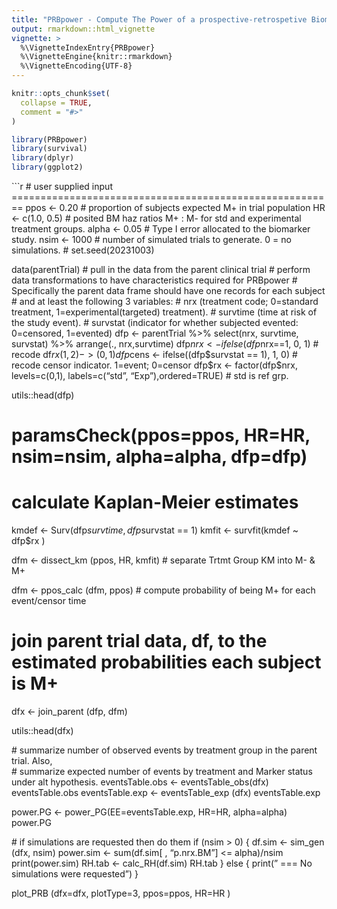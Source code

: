 ```yaml
---
title: "PRBpower - Compute The Power of a prospective-retrospetive Biomarker Study Using a Time To Event Outcome"
output: rmarkdown::html_vignette
vignette: >
  %\VignetteIndexEntry{PRBpower}
  %\VignetteEngine{knitr::rmarkdown}
  %\VignetteEncoding{UTF-8}
---
```


```r
knitr::opts_chunk$set(
  collapse = TRUE,
  comment = "#>"
)
```

```r
library(PRBpower)
library(survival)
library(dplyr)
library(ggplot2)
```

```r
# user supplied input ========================================================
ppos    <- 0.20        # proportion of subjects expected M+ in trial population 
HR      <- c(1.0, 0.5) # posited BM haz ratios M+ : M- for std and experimental treatment groups. 
alpha   <- 0.05        # Type I error allocated to the biomarker study.
nsim    <- 1000        # number of simulated trials to generate. 0 = no simulations. 
# set.seed(20231003)

data(parentTrial)      # pull in the data from the parent clinical trial
# perform data transformations to have characteristics required for PRBpower
# Specifically the parent data frame should have one records for each subject 
# and at least the following 3 variables:
#   nrx (treatment code; 0=standard treatment, 1=experimental(targeted) treatment).
#   survtime (time at risk of the study event).
#   survstat (indicator for whether subjected evented: 0=censored, 1=evented)
dfp <- parentTrial %>% select(nrx, survtime, survstat) %>%
        arrange(., nrx,survtime)
dfp$nrx  <- ifelse(dfp$nrx==1, 0, 1)          # recode df$rx (1,2) -> (0,1)
dfp$cens <- ifelse((dfp$survstat == 1), 1, 0) # recode censor indicator. 1=event; 0=censor
dfp$rx   <- factor(dfp$nrx, levels=c(0,1), labels=c("std", "Exp"),ordered=TRUE) # std is ref grp.

utils::head(dfp)

# paramsCheck(ppos=ppos, HR=HR, nsim=nsim, alpha=alpha, dfp=dfp)
  
# calculate Kaplan-Meier estimates
kmdef <- Surv(dfp$survtime, dfp$survstat == 1)
kmfit <- survfit(kmdef ~ dfp$rx ) 
  
dfm <- dissect_km (ppos, HR, kmfit) # separate Trtmt Group KM into M- & M+
  
dfm <- ppos_calc (dfm, ppos) # compute probability of being M+ for each event/censor time 
  
# join parent trial data, df, to the estimated probabilities each subject is M+ 
dfx <- join_parent (dfp, dfm)

utils::head(dfx)
  
  # summarize number of observed events by treatment group in the parent trial. Also,  
  # summarize expected number of events by treatment and Marker status under alt hypothesis. 
  eventsTable.obs <- eventsTable_obs(dfx)
  eventsTable.obs
  eventsTable.exp <- eventsTable_exp (dfx) 
  eventsTable.exp
  
  power.PG <- power_PG(EE=eventsTable.exp, HR=HR, alpha=alpha)
  power.PG
  
  # if simulations are requested then do them 
  if (nsim > 0) {
    df.sim <- sim_gen (dfx, nsim)
    power.sim <- sum(df.sim[ , "p.nrx.BM"] <= alpha)/nsim
    print(power.sim)
    RH.tab <- calc_RH(df.sim)
    RH.tab
  } else {
    print(" === No simulations were requested")
  }

  plot_PRB (dfx=dfx, plotType=3, ppos=ppos, HR=HR )
  
